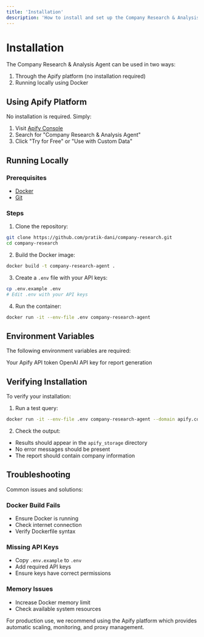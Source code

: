 ```yaml
---
title: 'Installation'
description: 'How to install and set up the Company Research & Analysis Agent'
---
```


# Installation

The Company Research & Analysis Agent can be used in two ways:
1. Through the Apify platform (no installation required)
2. Running locally using Docker

## Using Apify Platform

No installation is required. Simply:
1. Visit [Apify Console](https://console.apify.com)
2. Search for "Company Research & Analysis Agent"
3. Click "Try for Free" or "Use with Custom Data"

## Running Locally

### Prerequisites

- [Docker](https://www.docker.com/get-started)
- [Git](https://git-scm.com/downloads)

### Steps

1. Clone the repository:
```bash
git clone https://github.com/pratik-dani/company-research.git
cd company-research
```

2. Build the Docker image:
```bash
docker build -t company-research-agent .
```

3. Create a `.env` file with your API keys:
```bash
cp .env.example .env
# Edit .env with your API keys
```

4. Run the container:
```bash
docker run -it --env-file .env company-research-agent
```

## Environment Variables

The following environment variables are required:

<ParamField path="APIFY_TOKEN" type="string" required>
  Your Apify API token
</ParamField>

<ParamField path="OPENAI_API_KEY" type="string" required>
  OpenAI API key for report generation
</ParamField>

## Verifying Installation

To verify your installation:

1. Run a test query:
```bash
docker run -it --env-file .env company-research-agent --domain apify.com
```

2. Check the output:
- Results should appear in the `apify_storage` directory
- No error messages should be present
- The report should contain company information

## Troubleshooting

Common issues and solutions:

### Docker Build Fails
- Ensure Docker is running
- Check internet connection
- Verify Dockerfile syntax

### Missing API Keys
- Copy `.env.example` to `.env`
- Add required API keys
- Ensure keys have correct permissions

### Memory Issues
- Increase Docker memory limit
- Check available system resources

<Note>
For production use, we recommend using the Apify platform which provides automatic scaling, monitoring, and proxy management.
</Note>
